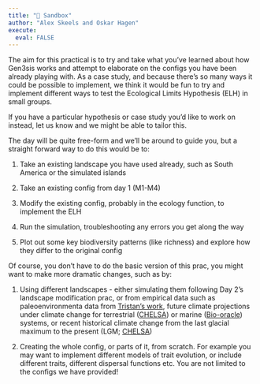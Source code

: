 ```yaml
---
title: "🥪 Sandbox"
author: "Alex Skeels and Oskar Hagen"
execute: 
  eval: FALSE
---
```


The aim for this practical is to try and take what you've learned about how Gen3sis works and attempt to elaborate on the configs you have been already playing with. As a case study, and because there's so many ways it could be possible to implement, we think it would be fun to try and implement different ways to test the Ecological Limits Hypothesis (ELH) in small groups.

::: callout-note
If you have a particular hypothesis or case study you'd like to work on instead, let us know and we might be able to tailor this.
:::

The day will be quite free-form and we'll be around to guide you, but a straight forward way to do this would be to:

1.  Take an existing landscape you have used already, such as South America or the simulated islands

2.  Take an existing config from day 1 (M1-M4)

3.  Modify the existing config, probably in the ecology function, to implement the ELH

4.  Run the simulation, troubleshooting any errors you get along the way

5.  Plot out some key biodiversity patterns (like richness) and explore how they differ to the original config

Of course, you don't have to do the basic version of this prac, you might want to make more dramatic changes, such as by:

1.  Using different landscapes - either simulating them following Day 2's landscape modification prac, or from empirical data such as paleoenvironmenta data from [Tristan's work](https://www.science.org/doi/10.1126/science.add2541), future climate projections under climate change for terrestrial ([CHELSA](https://chelsa-climate.org/)) or marine ([Bio-oracle](https://www.bio-oracle.org/)) systems, or recent historical climate change from the last glacial maximum to the present (LGM; [CHELSA](https://chelsa-climate.org/last-glacial-maximum-climate/))

2.  Creating the whole config, or parts of it, from scratch. For example you may want to implement different models of trait evolution, or include different traits, different dispersal functions etc. You are not limited to the configs we have provided!
